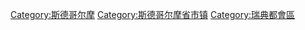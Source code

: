 [[Category:斯德哥尔摩|Category:斯德哥尔摩]]
[[Category:斯德哥尔摩省市镇|Category:斯德哥尔摩省市镇]]
[[Category:瑞典都會區|Category:瑞典都會區]]